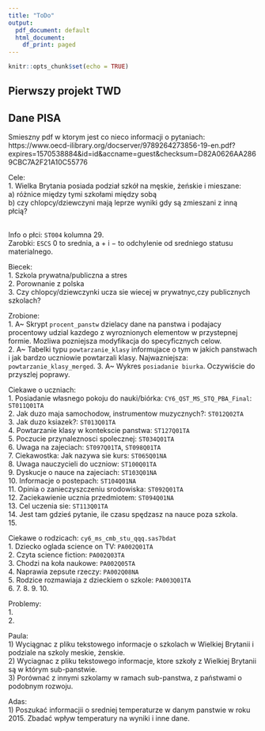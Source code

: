 ```yaml
---
title: "ToDo"
output:
  pdf_document: default
  html_document:
    df_print: paged
---
```


```r
knitr::opts_chunk$set(echo = TRUE)
```

## Pierwszy projekt TWD
## Dane PISA

Smieszny pdf w ktorym jest co nieco informacji o pytaniach:\
https://www.oecd-ilibrary.org/docserver/9789264273856-19-en.pdf?expires=1570538884&id=id&accname=guest&checksum=D82A0626AA2869CBC7A2F21A10C55776

Cele:\
1. Wielka Brytania posiada podział szkół na męskie, żeńskie i mieszane:\
a) różnice między tymi szkołami między sobą\
b) czy chlopcy/dziewczyni mają leprze wyniki gdy są zmieszani z inną płcią?\

\
Info o płci: `ST004` kolumna $29$.\
Zarobki: `ESCS`       $0$ to srednia, a $+$ i $-$ to odchylenie od sredniego statusu materialnego.

Biecek:\
1. Szkola prywatna/publiczna a stres\
2. Porownanie z polska\
3. Czy chlopcy/dziewczynki ucza sie wiecej w prywatnyc,czy publicznych szkolach?\

Zrobione:\
1. A~ Skrypt `procent_panstw` dzielacy dane na panstwa i podajacy procentowy udzial kazdego z wyroznionych elementow w przystepnej formie. Mozliwa pozniejsza modyfikacja do specyficznych celow.\
2. A~ Tabelki typu `powtarzanie_klasy` informujace o tym w jakich panstwach i jak bardzo uczniowie powtarzali klasy. Najwazniejsza: `powtarzanie_klasy_merged`.
3. A~ Wykres `posiadanie biurka`. Oczywiście do przyszlej poprawy.

Ciekawe o uczniach:\
1. Posiadanie własnego pokoju do nauki/biórka: `CY6_QST_MS_STQ_PBA_Final`: `ST011Q01TA`\
2. Jak duzo maja samochodow, instrumentow muzycznych?: `ST012Q02TA`\
3. Jak duzo ksiazek?: `ST013Q01TA`\
4. Powtarzanie klasy w kontekscie panstwa: `ST127Q01TA`\
5. Poczucie przynaleznosci spolecznej: `ST034Q01TA`\
6. Uwaga na zajeciach: `ST097Q01TA`, `ST098Q01TA`\
7. Ciekawostka: Jak nazywa sie kurs: `ST065Q01NA`\
8. Uwaga nauczycieli do uczniow: `ST100Q01TA`\
9. Dyskucje o nauce na zajeciach: `ST103Q01NA`\
10. Informacje o postepach: `ST104Q01NA`\
11. Opinia o zanieczyszczeniu srodowiska: `ST092Q01TA`\
12. Zaciekawienie ucznia przedmiotem: `ST094Q01NA`\
13. Cel uczenia sie: `ST113Q01TA`\
14. Jest tam gdzieś pytanie, ile czasu spędzasz na nauce poza szkola.\
15. \

Ciekawe o rodzicach: `cy6_ms_cmb_stu_qqq.sas7bdat`\
1. Dziecko oglada science on TV: `PA002Q01TA`\
2. Czyta science fiction: `PA002Q03TA`\
3. Chodzi na koła naukowe: `PA002Q05TA`\
4. Naprawia zepsute rzeczy: `PA002Q08NA`\
5. Rodzice rozmawiaja z dzieckiem o szkole: `PA003Q01TA`\
6. 
7. 
8. 
9. 
10. 

Problemy:\
1. \
2. 

Paula:\
1) Wyciągnac z pliku tekstowego informacje o szkolach w Wielkiej Brytanii i podziale na szkoly meskie, żenskie.\
2) Wyciagnac z pliku tekstowego informacje, ktore szkoły z Wielkiej Brytanii są w którym sub-panstwie.\
3) Porównać z innymi szkolamy w ramach sub-panstwa, z państwami o podobnym rozwoju.\


Adas:\
1) Poszukać informacjii o sredniej temperaturze w danym panstwie w roku $2015$. Zbadać wpływ temperatury na wyniki i inne dane.\








